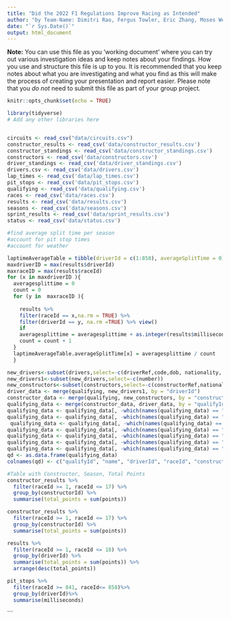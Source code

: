 ```yaml
---
title: "Did the 2022 F1 Regulations Improve Racing as Intended"
author: "by Team-Name: Dimitri Rao, Fergus Towler, Eric Zhang, Moses Weintraub & Alan Zang"
date: "`r Sys.Date()`"
output: html_document
---
```


**Note:** You can use this file as you 'working document' where you can try out various investigation ideas and keep notes about your findings. How you use and structure this file is up to you. It is recommended that you keep notes about what you are investigating and what you find as this will make the process of creating your presentation and report easier. Please note that you _do not_ need to submit this file as part of your group project.



```r
knitr::opts_chunk$set(echo = TRUE)
```


```r
library(tidyverse)
# Add any other libraries here



```


```r
circuits <- read_csv("data/circuits.csv")
constructor_results <- read_csv('data/constructor_results.csv')
constructor_standings <- read_csv('data/constructor_standings.csv')
constructors <- read_csv('data/constructors.csv')
driver_standings <- read_csv('data/driver_standings.csv')
drivers.csv <- read_csv('data/drivers.csv')
lap_times <- read_csv('data/lap_times.csv')
pit_stops <- read_csv('data/pit_stops.csv')
qualifying <- read_csv('data/qualifying.csv')
races <- read_csv('data/races.csv')
results <- read_csv('data/results.csv')
seasons <- read_csv('data/seasons.csv')
sprint_results <- read_csv('data/sprint_results.csv')
status <- read_csv('data/status.csv')


```


``` r
#find average split time per season
#account for pit stop times
#account for weather

laptimeAverageTable = tibble(driverId = c(1:858), averageSplitTime = 0)
maxdriverID = max(results$driverId)
maxraceID = max(results$raceId)
for (x in maxdriverID ){
  averagesplittime = 0
  count = 0
  for (y in  maxraceID ){
  
    results %>%
    filter(raceId == x,na.rm = TRUE) %>%
    filter(driverId == y, na.rm =TRUE) %>% view()
    if 
    averagesplittime = averagesplittime + as.integer(results$milliseconds)
    count = count + 1
  }
  laptimeAverageTable.averageSplitTime[x] = averagesplittime / count
  }

```

```r
new_drivers<-subset(drivers,select=-c(driverRef,code,dob, nationality, url))
new_drivers1<-subset(new_drivers,select=-c(number)) 
new_constructors<-subset(constructors,select=-c(constructorRef,nationality,url))
driver_data <- merge(qualifying, new_drivers1, by = "driverId")
constructor_data <- merge(qualifying, new_constructors, by = "constructorId")
qualifying_data <- merge(constructor_data, driver_data, by = "qualifyId")qualifying_data <- qualifying_data[, -which(names(qualifying_data) == "constructorId.x")]
qualifying_data <- qualifying_data[, -which(names(qualifying_data) == "raceId.x")]
qualifying_data <- qualifying_data[, -which(names(qualifying_data) == "driverId.x")]
 qualifying_data <- qualifying_data[, -which(names(qualifying_data) == "number.x")]
qualifying_data <- qualifying_data[, -which(names(qualifying_data) == "position.x")]
qualifying_data <- qualifying_data[, -which(names(qualifying_data) == "q1.x")]
qualifying_data <- qualifying_data[, -which(names(qualifying_data) == "q2.x")]
qualifying_data <- qualifying_data[, -which(names(qualifying_data) == "q3.x")]
qd <- as.data.frame(qualifying_data)
colnames(qd) <- c("qualifyId", "name", "driverId", "raceId", "constructorId", "number", "position", "q1", "q2", "q3", "forename", "surname")
```

```r
#Table with Constructor, Season, Total Points
constructor_results %>%
  filter(raceId >= 1, raceId <= 17) %>%
  group_by(constructorId) %>%
  summarise(total_points = sum(points))

```

```r
constructor_results %>%
  filter(raceId >= 1, raceId <= 17) %>%
  group_by(constructorId) %>%
  summarise(total_points = sum(points))
```

```r
results %>%
  filter(raceId >= 1, raceId <= 18) %>%
  group_by(driverId) %>%
  summarise(total_points = sum(points)) %>%
  arrange(desc(total_points))

```

```r
pit_stops %>%
  filter(raceId >= 841, raceId<= 858)%>%
  group_by(driverId)%>%
  summarise(milliseconds)
```

```

